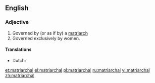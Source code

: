 ==English==

===Adjective===
{{en-adj}}

# Governed by (or as if by) a [[matriarch]]
# Governed exclusively by women.

====Translations====
* Dutch: {{t-|nl|matriarchaal}}

[[et:matriarchal]]
[[el:matriarchal]]
[[pl:matriarchal]]
[[ru:matriarchal]]
[[vi:matriarchal]]
[[zh:matriarchal]]